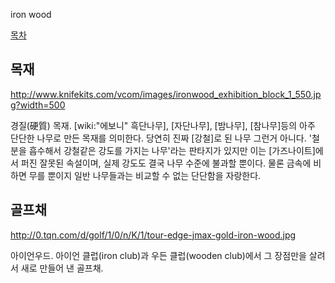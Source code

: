 iron wood

[[목차]]

== 목재 ==
http://www.knifekits.com/vcom/images/ironwood_exhibition_block_1_550.jpg?width=500

경질(硬質) 목재.
[wiki:"에보니" 흑단나무], [자단나무], [밤나무], [참나무]등의 아주 단단한 나무로 만든 목재를 의미한다.
당연히 진짜 [강철]로 된 나무 그런거 아니다.
'철분을 흡수해서 강철같은 강도를 가지는 나무'라는 판타지가 있지만 이는 [가즈나이트]에서 퍼진 잘못된 속설이며, 실제 강도도 결국 나무 수준에 불과할 뿐이다. 물론 금속에 비하면 무를 뿐이지 일반 나무들과는 비교할 수 없는 단단함을 자랑한다.

== 골프채 ==
http://0.tqn.com/d/golf/1/0/n/K/1/tour-edge-jmax-gold-iron-wood.jpg

아이언우드. 아이언 클럽(iron club)과 우든 클럽(wooden club)에서 그 장점만을 살려서 새로 만들어 낸 골프채.
